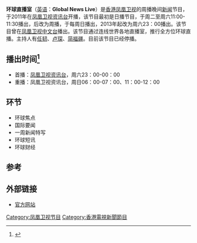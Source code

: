 {{onesource|time=2014-06-08T01:20:36+00:00}}
{{refimprove|time=2014-06-08T01:20:36+00:00}}
{{電視節目信息框
| 名稱       = 环球直播室<br>Global News Live
| 圖片       = [[File:Global_News_Live.JPG|300px]]
| 圖說       = 
| 類型       = [[新闻|新闻]]
| 主持       = [[任韧|任韧]]、[[卢琛|卢琛]]、[[简福疆|简福疆]]
| 地區       = {{HKG}}
| 語言       = [[普通话|普通话]]
| 製片人     = [[凤凰卫视|凤凰卫视]]新闻部
| 每集長     = 60分钟
| 電視網     = [[凤凰卫视|凤凰卫视]][[凤凰卫视资讯台|资讯台]]
| 電視臺     =
| 視頻制式   = 16:9 {{lang|en|HDTV 1080i}}<br>（高清版）<br>4:3 {{lang|en|SDTV 576i}}<br>（标清版）
| 音頻制式   = 立體聲
| 首播國家   = {{HKG}}
| 開始       = 2008年
| 結束       = 2014年12月27日
| 相關節目   = 
| 官方網站   = http://phtv.ifeng.com/program/hqzbs/ 
}}
{{UTC+8}}
'''环球直播室'''（[[英语|英语]]：'''Global News Live'''）是[[香港|香港]][[凤凰卫视|凤凰卫视]]的周播晚间[[新闻|新闻]]节目，于2011年在[[凤凰卫视|凤凰卫视]][[凤凰卫视资讯台|资讯台]]开播，该节目最初是日播节目，于周二至周六11:00-11:30播出，后改为周播，于每周日播出，2013年起改为周六23：00播出。该节目曾在[[凤凰卫视中文台|凤凰卫视中文台]]播出。该节目通过连线世界各地直播室，推行全方位环球直播。主持人有[[任韧|任韧]]、[[卢琛|卢琛]]、[[简福疆|简福疆]]。目前该节目已经停播。

==播出时间<ref>{{cite web | url=http://phtv.ifeng.com/epg/ | title=凤凰卫视节目单 | publisher=凤凰卫视 | accessdate=2014-05-11 | archive-date=2013-07-14 | archive-url=https://web.archive.org/web/20130714052031/http://phtv.ifeng.com/epg/ | dead-url=no }}</ref>==
*首播：[[凤凰卫视资讯台|凤凰卫视资讯台]]，周六23：00-00：00
*重播：凤凰卫视资讯台，周日06：00-07：00、11：00-12：00

==环节==
*环球焦点
*国际要闻
*一周新闻特写
*环球短讯
*环球财经
==参考==
{{reflist}}
==外部链接==
*[http://phtv.ifeng.com/program/hqzbs/ 官方网站] {{Wayback|url=http://phtv.ifeng.com/program/hqzbs/ |date=20140620194406 }}
[[Category:凤凰卫视节目|Category:凤凰卫视节目]]
[[Category:香港電視新聞節目|Category:香港電視新聞節目]]